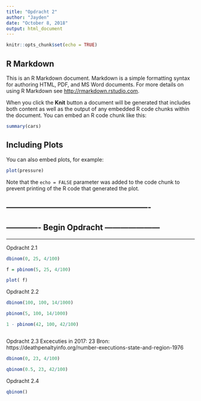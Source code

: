 ```yaml
---
title: "Opdracht 2"
author: "Jayden"
date: "October 8, 2018"
output: html_document
---
```


```r
knitr::opts_chunk$set(echo = TRUE)
```

## R Markdown

This is an R Markdown document. Markdown is a simple formatting syntax for authoring HTML, PDF, and MS Word documents. For more details on using R Markdown see <http://rmarkdown.rstudio.com>.

When you click the **Knit** button a document will be generated that includes both content as well as the output of any embedded R code chunks within the document. You can embed an R code chunk like this:

```r
summary(cars)
```

## Including Plots

You can also embed plots, for example:

```r
plot(pressure)
```

Note that the `echo = FALSE` parameter was added to the code chunk to prevent printing of the R code that generated the plot.





-------------------------------------------------------
-------------------------------------------------------
-------------   Begin Opdracht    ---------------------
-------------------------------------------------------
-------------------------------------------------------


Opdracht 2.1
```r

dbinom(0, 25, 4/100)

f = pbinom(5, 25, 4/100)

plot( f)

```
Opdracht 2.2
```r
dbinom(100, 100, 14/1000)

pbinom(5, 100, 14/1000)

1 - pbinom(42, 100, 42/100)



```

Opdracht 2.3
Excecuties in 2017:
23
Bron: 
https://deathpenaltyinfo.org/number-executions-state-and-region-1976

```r
dbinom(0, 23, 4/100)

qbinom(0.5, 23, 42/100)

```

Opdracht 2.4
```r
qbinom()
```

